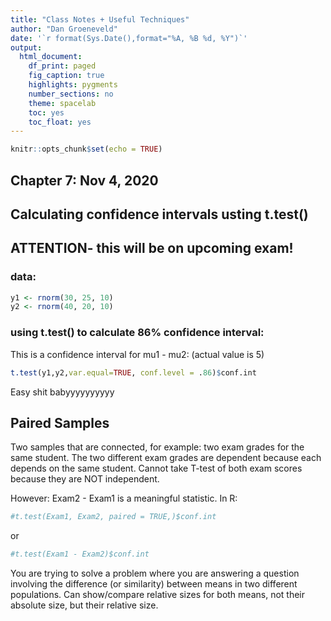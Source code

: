 ```yaml
---
title: "Class Notes + Useful Techniques"
author: "Dan Groeneveld"
date: '`r format(Sys.Date(),format="%A, %B %d, %Y")`'
output: 
  html_document:
    df_print: paged
    fig_caption: true
    highlights: pygments
    number_sections: no
    theme: spacelab
    toc: yes
    toc_float: yes
---
```


```r
knitr::opts_chunk$set(echo = TRUE)
```

## Chapter 7: Nov 4, 2020
## Calculating confidence intervals usting t.test()

## ATTENTION- this will be on upcoming exam!

### data:

```r
y1 <- rnorm(30, 25, 10)
y2 <- rnorm(40, 20, 10)
```

### using t.test() to calculate 86% confidence interval:

This is a confidence interval for mu1 - mu2: (actual value is 5)

```r
t.test(y1,y2,var.equal=TRUE, conf.level = .86)$conf.int
```

Easy shit babyyyyyyyyyy

## Paired Samples

Two samples that are connected, for example: two exam grades for the same student. The two different exam grades are dependent because each depends on the same student. Cannot take T-test of both exam scores because they are NOT independent.

However:
Exam2 - Exam1 is a meaningful statistic. In R: 

```r
#t.test(Exam1, Exam2, paired = TRUE,)$conf.int
```

or 

```r
#t.test(Exam1 - Exam2)$conf.int
```

You are trying to solve a problem where you are answering a question involving the difference (or similarity) between means in two different populations. Can show/compare relative sizes for both means, not their absolute size, but their relative size.
